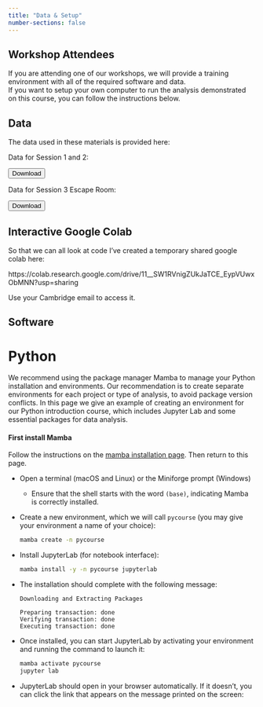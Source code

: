 ```yaml
---
title: "Data & Setup"
number-sections: false
---
```


<!-- 
Note for Training Developers:
We provide instructions for commonly-used software as commented sections below.
Uncomment the sections relevant for your materials, and add additional instructions where needed (e.g. specific packages used).
Note that we use tabsets to provide instructions for all three major operating systems.
-->

::: {.callout-tip level=2}
## Workshop Attendees

If you are attending one of our workshops, we will provide a training environment with all of the required software and data.  
If you want to setup your own computer to run the analysis demonstrated on this course, you can follow the instructions below.
:::



## Data

The data used in these materials is provided here:

<!--
```(is R script)
#| echo: false
download_link(
  link = "https://raw.githubusercontent.com/KaviHShah/Intro-to-Python/refs/heads/main/course_files/data.zip",
  button_label = "Download ZIP file",
  button_type = "primary",
  has_icon = TRUE,
  icon = "fa fa-save",
  self_contained = FALSE
)
```
-->

<!-- Note for Training Developers: add the link to 'href' -->

Data for Session 1 and 2:

<a href="https://raw.githubusercontent.com/KaviHShah/Intro-to-Python/refs/heads/main/course_files/data.zip">
  <button class="btn"><i class="fa fa-download"></i> Download</button>
</a>

Data for Session 3 Escape Room:

<a href="https://raw.githubusercontent.com/KaviHShah/Intro-to-Python/refs/heads/main/course_files/encrypted_data_escape_room.zip">
  <button class="btn"><i class="fa fa-download"></i> Download</button>
</a>



## Interactive Google Colab

So that we can all look at code I've created a temporary shared google colab here:

https://colab.research.google.com/drive/11__SW1RVnigZUkJaTCE_EypVUwxObMNN?usp=sharing

Use your Cambridge email to access it.

## Software

<!--

### Quarto

To develop and render the course materials website, you will need to install _Quarto_:

- Download and install [Quarto](https://quarto.org/docs/get-started/) (available for all major OS). 
- If you are developing materials using executable `.qmd` documents, it is recommended that you also install the extensions for your favourite IDE (e.g. RStudio, VS Code).
- If you are developing materials using **JupyterLab** or **Jupyter Notebooks**, please install [Jupytext](https://jupytext.readthedocs.io/en/latest/install.html).
  - Use the [paired notebook](https://jupytext.readthedocs.io/en/latest/paired-notebooks.html) feature to have synchronised `.ipynb`/`.qmd` files. Only `.qmd` files should be pushed to the repository (`.ipynb` files have been added to `.gitignore`).


### R and RStudio

::: {.tabset group="os"}

#### Windows

Download and install all these using default options:

- [R](https://cran.r-project.org/bin/windows/base/release.html)
- [RTools](https://cran.r-project.org/bin/windows/Rtools/)
- [RStudio](https://www.rstudio.com/products/rstudio/download/#download)

#### Mac OS

Download and install all these using default options:

- [R](https://cran.r-project.org/bin/macosx/)
- [RStudio](https://www.rstudio.com/products/rstudio/download/#download)

#### Linux

- Go to the [R installation](https://cran.r-project.org/bin/linux/) folder and look at the instructions for your distribution.
- Download the [RStudio](https://www.rstudio.com/products/rstudio/download/#download) installer for your distribution and install it using your package manager.

:::
-->

<!--

### Conda

Open a terminal and run:

```bash
wget -q -O - https://repo.anaconda.com/miniconda/Miniconda3-latest-Linux-x86_64.sh
bash Miniconda3-latest-Linux-x86_64.sh -b
rm Miniconda3-latest-Linux-x86_64.sh
conda init
conda config --add channels defaults; conda config --add channels bioconda; conda config --add channels conda-forge; conda config --set channel_priority strict
conda install -y mamba
```

Note: Windows users can use WSL2 (see @wsl).
-->

<!--
### Singularity

::: {.panel-tabset group="os"}

#### Windows

You can use _Singularity_ from the _Windows Subsystem for Linux_ (see @wsl).  
Once you setup WSL, you can follow the instructions for Linux.

#### Mac OS

Singularity is [not available for Mac OS](https://docs.sylabs.io/guides/3.0/user-guide/installation.html#install-on-windows-or-mac).

#### Linux

These instructions are for _Ubuntu_ or _Debian_-based distributions[^1].

[^1]: See the [Singularity documentation page](https://docs.sylabs.io/guides/3.0/user-guide/installation.html#install-on-linux) for other distributions.

```bash
sudo apt update && sudo apt upgrade && sudo apt install runc
CODENAME=$(lsb_release -c | sed 's/Codename:\t//')
wget -O singularity.deb https://github.com/sylabs/singularity/releases/download/v3.10.2/singularity-ce_3.10.2-${CODENAME}_amd64.deb
sudo dpkg -i singularity.deb
rm singularity.deb
```

:::
-->


<!-- 
### Visual Studio Code

::: {.panel-tabset group="os"}

#### Windows

- Go to the [Visual Studio Code download page](https://code.visualstudio.com/Download) and download the installer for your operating system. 
  Double-click the downloaded file to install the software, accepting all the default options. 
- After completing the installation, go to your Windows Menu, search for "Visual Studio Code" and launch the application. 
- Go to "_File > Preferences > Settings_", then select "_Text Editor > Files_" on the drop-down menu on the left. Scroll down to the section named "_EOL_" and choose "_\\n_" (this will ensure that the files you edit on Windows are compatible with the Linux operating system).

#### Mac OS

- Go to the [Visual Studio Code download page](https://code.visualstudio.com/Download) and download the installer for Mac.
- Go to the Downloads folder and double-click the file you just downloaded to extract the application. Drag-and-drop the "Visual Studio Code" file to your "Applications" folder. 
- You can now open the installed application to check that it was installed successfully (the first time you launch the application you will get a warning that this is an application downloaded from the internet - you can go ahead and click "Open").

#### Linux (Ubuntu)

- Go to the [Visual Studio Code download page](https://code.visualstudio.com/Download) and download the installer for your Linux distribution. Install the package using your system's installer.

:::
 -->

<!-- 
## WSL2

There are detailed instructions on how to install WSL on the [Microsoft documentation page](https://learn.microsoft.com/en-us/windows/wsl/install). 
But briefly:

- Click the Windows key and search for  _Windows PowerShell_, right-click on the app and choose **Run as administrator**. 
- Answer "Yes" when it asks if you want the App to make changes on your computer. 
- A terminal will open; run the command: `wsl --install`. 
  - This should start installing "ubuntu". 
  - It may ask for you to restart your computer. 
- After restart, click the Windows key and search for _Ubuntu_, click on the App and it should open a new terminal. 
- Follow the instructions to create a username and password (you can use the same username and password that you have on Windows, or a different one - it's your choice). 
  - **Note:** when you type your password nothing seems to be happening as the cursor doesn't move. However, the terminal is recording your password as you type. You will be asked to type the new password again to confirm it, so you can always try again if you get it wrong the first time.
- You should now have access to a Ubuntu Linux terminal. 
  This behaves very much like a regular Ubuntu server, and you can install apps using the `sudo apt install` command as usual. 


### Configuring WSL2

After installation, it is useful to **create shortcuts to your files on Windows**. 
Your main `C:\` drive is located in `/mnt/c/` and other drives will be equally available based on their letter. 
It may be convenient to create shortcuts to commonly-used directories, which you can do using _symbolic links_. 
Here are some commands to automatically create shortcuts to your Windows "Documents",  "Desktop" and "Downloads" folders:

```bash
ln -s $(wslpath $(powershell.exe '[environment]::getfolderpath("mydocuments")')) ~/Documents
ln -s $(wslpath $(powershell.exe '[environment]::getfolderpath("desktop")')) ~/Desktop
ln -s $(wslpath $(powershell.exe '[environment]::getfolderpath("downloads")')) ~/Downloads
```

You may also want to configure the Windows terminal to automatically open _WSL2_ (instead of the default Windows Command Prompt or Powershell):

- Search for and open the "<i class="fa-solid fa-terminal"></i> Terminal" application.
- Click on the downward arrow <i class="fa-solid fa-chevron-down"></i> in the toolbar.
- Click on "<i class="fa-solid fa-gear"></i> Settings".
- Under "Default Profile" select "<i class="fa-brands fa-linux"></i> Ubuntu". 
-->

# Python

We recommend using the package manager Mamba to manage your Python installation and environments. 
Our recommendation is to create separate environments for each project or type of analysis, to avoid package version conflicts. 
In this page we give an example of creating an environment for our Python introduction course, which includes Jupyter Lab and some essential packages for data analysis. 

:::{.callout-important}
#### First install Mamba

Follow the instructions on the [mamba installation page](https://cambiotraining.github.io/software-installation/materials/mamba.html). 
Then return to this page.
:::

* Open a terminal (macOS and Linux) or the Miniforge prompt (Windows)
  * Ensure that the shell starts with the word `(base)`, indicating Mamba is correctly installed.
* Create a new environment, which we will call `pycourse` (you may give your environment a name of your choice):

    ```bash
    mamba create -n pycourse
    ```

* Install JupyterLab (for notebook interface):

    ```bash
    mamba install -y -n pycourse jupyterlab
    ```

* The installation should complete with the following message: 

    ```
    Downloading and Extracting Packages

    Preparing transaction: done
    Verifying transaction: done
    Executing transaction: done
    ```

* Once installed, you can start JupyterLab by activating your environment and running the command to launch it:

    ```bash
    mamba activate pycourse
    jupyter lab
    ```

* JupyterLab should open in your browser automatically. If it doesn't, you can click the link that appears on the message printed on the screen:
